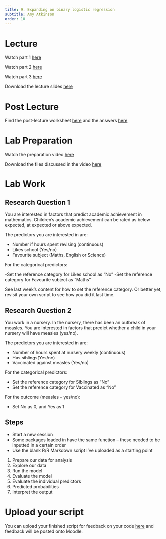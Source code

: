 ```yaml
---
title: 9. Expanding on binary logistic regression
subtitle: Amy Atkinson
order: 10
---
```


# Lecture

Watch part 1 [here](https://modules.lancaster.ac.uk/mod/panopto/view.php?id=2066739)

Watch part 2 [here](https://modules.lancaster.ac.uk/mod/panopto/view.php?id=2066741)

Watch part 3 [here](https://modules.lancaster.ac.uk/mod/panopto/view.php?id=2066742)

Download the lecture slides [here](data/Wk9/Lecture 9 - Materials.zip)

# Post Lecture

Find the post-lecture worksheet [here](data/Wk9/PSYC234_L9_worksheet.docx) and the answers [here](data/Wk9/PSYC234_L9_worksheet_ANSWERS.pdf)

# Lab Preparation

Watch the preparation video [here](https://modules.lancaster.ac.uk/mod/panopto/view.php?id=2066750)

Download the files discussed in the video [here](data/Wk9/Lab preparation resources.zip)

# Lab Work

## Research Question 1

You are interested in factors that predict academic achievement in mathematics. Children’s academic achievement can be rated as below expected, at expected or above expected. 

The predictors you are interested in are:

- Number if hours spent revising (continuous)
- Likes school (Yes/no)
- Favourite subject (Maths, English or Science)

For the categorical predictors:

-Set the reference category for Likes school as "No"
-Set the reference category for Favourite subject as "Maths"

::: {.callout-tip}

See last week's content for how to set the reference category. Or better yet, revisit your own script to see how you did it last time.

:::

## Research Question 2

You work in a nursery. In the nursery, there has been an outbreak of measles. You are interested in factors that predict whether a child in your nursery will have measles (yes/no). 

The predictors you are interested in are:

- Number of hours spent at nursery weekly (continuous)
- Has siblings(Yes/no)
- Vaccinated against measles (Yes/no)

For the categorical predictors:

- Set the reference category for Siblings as “No”
- Set the reference category for Vaccinated as “No”

For the outcome (measles – yes/no):

- Set No as 0, and Yes as 1

## Steps

- Start a new session
- Some packages loaded in have the same function – these needed to be inputted in a certain order
- Use the blank R/R Markdown script I’ve uploaded as a starting point

1. Prepare our data for analysis
2. Explore our data
3. Run the model
4. Evaluate the model
5. Evaluate the individual predictors
6. Predicted probabilities
7. Interpret the output

# Upload your script

You can upload your finished script for feedback on your code [here](https://modules.lancaster.ac.uk/mod/url/view.php?id=1978262) and feedback will be posted onto Moodle.
